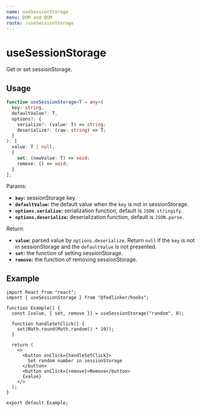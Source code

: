 ```yaml
---
name: useSessionStorage
menu: DOM and BOM
route: /useSessionStorage
---
```



# useSessionStorage

Get or set sessionStorage.

## Usage

```ts
function useSessionStorage<T = any>(
  key: string,
  defaultValue?: T,
  options?: {
    serialize?: (value: T) => string;
    deserialize?: (raw: string) => T;
  }
): [
  value: T | null,
  {
    set: (newValue: T) => void;
    remove: () => void;
  }
];
```

Params:

- **`key`:** sessionStorage key.
- **`defaultValue`:** the default value when the `key` is not in sessionStorage.
- **`options.serialize`:** serialization function, default is `JSON.stringify`.
- **`options.deserialize`:** deserialization function, default is `JSON.parse`.

Return:

- **`value`:** parsed value by `options.deserialize`. Return `null` if the `key` is not in sessionStorage and the `defaultValue` is not presented.
- **`set`:** the function of setting sessionStorage.
- **`remove`:** the function of removing sessionStorage.

## Example

<Example />

```tsx
import React from "react";
import { useSessionStorage } from "@fedlinker/hooks";

function Example() {
  const [value, { set, remove }] = useSessionStorage("random", 0);

  function handleSetClick() {
    set(Math.round(Math.random() * 10));
  }

  return (
    <>
      <button onClick={handleSetClick}>
        Set random number in sessionStorage
      </button>
      <button onClick={remove}>Remove</button>
      {value}
    </>
  );
}

export default Example;
```
